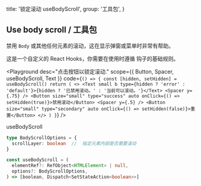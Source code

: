 
  title: '锁定滚动 useBodyScroll',
  group: '工具包',
}

## Use body scroll / 工具包

禁用 `Body` 或其他任何元素的滚动，这在显示弹窗或菜单时非常有帮助。

这是一个自定义的 React Hooks，你需要在使用时遵循 <Link target="_blank" color href="https://reactjs.org/docs/hooks-rules.html">钩子的基础规则</Link>。

<Playground
  desc="点击按钮以锁定滚动."
  scope={{ Button, Spacer, useBodyScroll, Text }}
  code={`
() => {
  const [hidden, setHidden] = useBodyScroll()
  return (
    <>
      <Text small b type={hidden ? 'error' : 'default'}>{hidden ? '已禁用滚动。' : '当前可以滚动。'}</Text>
      <Spacer y={.75} />
      <Button size="small" type="success" auto onClick={() => setHidden(true)}>禁用滚动</Button>
      <Spacer y={.5} />
      <Button size="small" type="secondary" auto onClick={() => setHidden(false)}>重置</Button>
    </>
  )
}
`} />

<Attributes edit="/pages/zh-cn/components/use-body-scroll.mdx">
<Attributes.Title>useBodyScroll</Attributes.Title>

```ts
type BodyScrollOptions = {
  scrollLayer: boolean  //  指定元素内部是否需要滚动
}

const useBodyScroll = (
  elementRef?: RefObject<HTMLElement> | null,
  options?: BodyScrollOptions,
) => [boolean, Dispatch<SetStateAction<boolean>>]

```

</Attributes>

